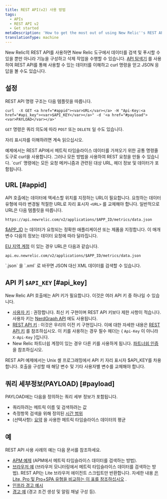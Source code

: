 ```yaml
---
title: REST API(v2) 사용 방법
tags:
  - APIs
  - REST API v2
  - Get started
metaDescription: 'How to get the most out of using New Relic''s REST API (v2) , including a demo, setup and format requirements, and links to detailed examples.'
translationType: machine
---
```


New Relic의 REST API를 사용하면 New Relic 도구에서 데이터를 검색 및 푸시할 수 있을 뿐만 아니라 기능을 구성하고 삭제 작업을 수행할 수 있습니다. [API 탐색기](/docs/apis/rest-api-v2/api-explorer-v2/getting-started-new-relics-api-explorer) 를 사용하여 REST API를 통해 사용할 수 있는 데이터를 이해하고 curl 명령을 얻고 JSON 응답을 볼 수도 있습니다.

## 설정

REST API 명령 구조는 다음 템플릿을 따릅니다.

```
curl  -X GET <a href="#appid"><var>URL</var></a> -H "Api-Key:<a href="#api_key"><var>$API_KEY</var></a>" -d '<a href="#payload"><var>PAYLOAD</var></a>'
```

`GET` 명령은 쿼리 의도에 따라 `POST` 또는 `DELETE` 일 수도 있습니다.

자리 표시자를 이해하려면 계속 읽으십시오.

<Callout variant="tip">
  예제에서는 REST API에서 메트릭 타임슬라이스 데이터를 가져오기 위한 공통 명령줄 도구로 curl을 사용합니다. 그러나 모든 방법을 사용하여 REST 요청을 만들 수 있습니다. `curl` 명령에는 모든 요청 메커니즘과 관련된 대상 URL, 헤더 정보 및 데이터가 포함됩니다.
</Callout>

## URL [#appid]

API 호출에는 데이터에 액세스할 위치를 지정하는 URL이 필요합니다. 요청하는 데이터 유형에 따라 변경될 적절한 URL로 자리 표시자 `<URL>` 를 교체해야 합니다. 일반적으로 URL은 다음 템플릿을 따릅니다.

```
https://api.newrelic.com/v2/applications/$APP_ID/metrics/data.json
```

[$APP_ID](/docs/apis/rest-api-v2/requirements/finding-product-id) 는 데이터가 요청되는 정확한 애플리케이션 또는 제품을 지정합니다. 이 매개변수 다음의 정보는 데이터 요청에 따라 달라집니다.

[EU 지역 계정](/docs/using-new-relic/welcome-new-relic/getting-started/introduction-eu-region-data-center) 이 있는 경우 URL은 다음과 같습니다.

```
api.eu.newrelic.com/v2/applications/$APP_ID/metrics/data.json
```

<Callout variant="tip">
  `.json` 을 `.xml` 로 바꾸면 JSON 대신 XML 데이터를 검색할 수 있습니다.
</Callout>

## API 키 `$API_KEY` [#api_key]

New Relic API 호출에는 API 키가 필요합니다. 이것은 여러 API 키 중 하나일 수 있습니다.

* [사용자 키](/docs/apis/get-started/intro-apis/types-new-relic-api-keys#user-api-key) : 권장합니다. 최신 키 구현이며 REST API 키보다 제한 사항이 적습니다. 사용자 키는 [NerdGraph API](/docs/apis/nerdgraph/get-started/introduction-new-relic-nerdgraph) 에도 사용됩니다.
* [REST API 키](/docs/apis/get-started/intro-apis/types-new-relic-api-keys#rest-api-key) : 이것은 우리의 이전 키 구현입니다. 이에 대한 자세한 내용은 [REST API 키](/docs/apis/get-started/intro-apis/types-new-relic-api-keys#rest-api-key) 를 참조하십시오. 이 키를 사용하는 경우 필수 헤더는 &#x7B; `Api-Key` 이 아니라 `X-Api-Key` }입니다.
* New Relic 파트너쉽 계정이 있는 경우 다른 키를 사용하게 됩니다. [파트너쉽 인증](/docs/apis/rest-api-v2/get-started/admin-users-api-key-partnerships) 을 참조하십시오.

REST API 예제에서는 Unix 셸 프로그래밍에서 API 키 자리 표시자 $API_KEY를 차용합니다. 호출을 구성할 때 해당 변수 및 기타 사용자별 변수를 교체해야 합니다.

## 쿼리 세부정보(PAYLOAD) [#payload]

PAYLOAD에는 다음을 정의하는 쿼리 세부 정보가 포함됩니다.

* 쿼리하려는 메트릭 이름 및 검색하려는 값
* 측정항목 검색을 위해 정의된 [시간 범위](/docs/apis/rest-api-v2/requirements/specifying-time-range-v2)
* (선택사항): [요약](/docs/apis/rest-api-v2/requirements/calculating-average-metric-values-summarize) 을 사용한 메트릭 타임슬라이스 데이터의 평균

## 예

REST API 사용 사례의 예는 다음 문서를 참조하세요.

* [APM 예제](/docs/apis/rest-api-v2/application-examples-v2) (APM에서 메트릭 타임슬라이스 데이터를 검색하는 방법).
* [브라우저 예](/docs/apis/rest-api-v2/browser-examples-v2) (브라우저 모니터링에서 메트릭 타임슬라이스 데이터를 검색하는 방법). REST API는 Lite 브라우저 에이전트 스크립트만 반환합니다. 자세한 내용 [은 Lite, Pro 및 Pro+SPA 유형을 비교하는 이 표를 참조하십시오](/docs/browser/browser-monitoring/installation/install-browser-monitoring-agent) .
* [인프라 경고 예시](/docs/infrastructure/new-relic-infrastructure/infrastructure-alert-conditions/rest-api-calls-new-relic-infrastructure-alerts)
* [경고 예](/docs/alerts/new-relic-alerts/rest-api-alerts) (경고 조건 생성 및 알림 채널 구성 등).